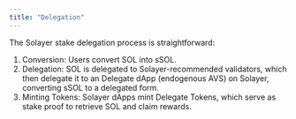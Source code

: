 ```yaml
---
title: "Delegation"
---
```


The Solayer stake delegation process is straightforward:

1. Conversion: Users convert SOL into sSOL.
2. Delegation: SOL is delegated to Solayer-recommended validators, which then delegate it to an Delegate dApp (endogenous AVS) on Solayer, converting sSOL to a delegated form.
3. Minting Tokens: Solayer dApps mint Delegate Tokens, which serve as stake proof to retrieve SOL and claim rewards.

<Frame><img src="https://2113331469-files.gitbook.io/~/files/v0/b/gitbook-x-prod.appspot.com/o/spaces%2FzYM0pEemeu6F3UKGPAZE%2Fuploads%2FL7BRRxFvjo4HtRPfsk34%2Fimage.png?alt=media&token=59a9190b-2ba9-4982-ab71-c76c908843a0" alt=""  /></Frame>